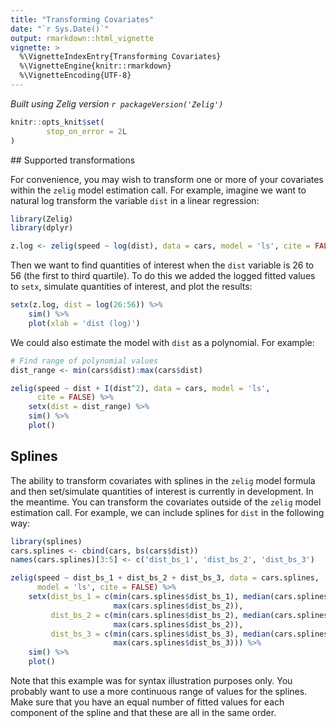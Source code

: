 ```yaml
---
title: "Transforming Covariates"
date: "`r Sys.Date()`"
output: rmarkdown::html_vignette
vignette: >
  %\VignetteIndexEntry{Transforming Covariates}
  %\VignetteEngine{knitr::rmarkdown}
  %\VignetteEncoding{UTF-8}
---
```


*Built using Zelig version `r packageVersion('Zelig')`*

```r
knitr::opts_knit$set(
        stop_on_error = 2L
)
```

## Supported transformations

For convenience, you may wish to transform one or more of your covariates within the `zelig` model estimation call. For example, imagine we want to natural log transform the variable `dist` in a linear regression:

```r
library(Zelig)
library(dplyr)

z.log <- zelig(speed ~ log(dist), data = cars, model = 'ls', cite = FALSE)
```

Then we want to find quantities of interest when the `dist` variable is 26 to
56 (the first to third quartile). To do this we added the logged fitted values
to `setx`, simulate quantities of interest, and plot the results:

```r
setx(z.log, dist = log(26:56)) %>%
    sim() %>%
    plot(xlab = 'dist (log)')
```

We could also estimate the model with `dist` as a polynomial. For example:

```r
# Find range of polynomial values
dist_range <- min(cars$dist):max(cars$dist)

zelig(speed ~ dist + I(dist^2), data = cars, model = 'ls',
      cite = FALSE) %>%
    setx(dist = dist_range) %>%
    sim() %>%
    plot()
```

## Splines

The ability to transform covariates with splines in the `zelig` model formula and then set/simulate
quantities of interest is currently in development. In the meantime. You can transform the covariates outside of the `zelig` model estimation call. For example, we can include splines for `dist` in the following way:

```r
library(splines)
cars.splines <- cbind(cars, bs(cars$dist))
names(cars.splines)[3:5] <- c('dist_bs_1', 'dist_bs_2', 'dist_bs_3')

zelig(speed ~ dist_bs_1 + dist_bs_2 + dist_bs_3, data = cars.splines,
      model = 'ls', cite = FALSE) %>%
    setx(dist_bs_1 = c(min(cars.splines$dist_bs_1), median(cars.splines$dist_bs_1),
                       max(cars.splines$dist_bs_2)),
         dist_bs_2 = c(min(cars.splines$dist_bs_2), median(cars.splines$dist_bs_2),
                       max(cars.splines$dist_bs_2)),
         dist_bs_3 = c(min(cars.splines$dist_bs_3), median(cars.splines$dist_bs_3),
                       max(cars.splines$dist_bs_3))) %>%
    sim() %>%
    plot()
```

Note that this example was for syntax illustration purposes only. You probably want to use a more continuous range of values for the splines. Make sure that you have an equal number of fitted values for each component of the spline and that these are all in the same order.
